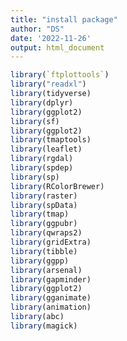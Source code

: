 ---
title: "install package"
author: "DS"
date: '2022-11-26'
output: html_document
---

```{r}

library(`ftplottools`)
library("readxl")
library(tidyverse)
library(dplyr)
library(ggplot2)
library(sf)
library(ggplot2)
library(tmaptools)
library(leaflet)
library(rgdal)
library(spdep)
library(sp) 
library(RColorBrewer)
library(raster)
library(spData)
library(tmap)
library(ggpubr)
library(qwraps2)
library(gridExtra)
library(tibble)
library(ggpp)
library(arsenal)
library(gapminder)
library(ggplot2)
library(gganimate)
library(animation)
library(abc)
library(magick)
```
